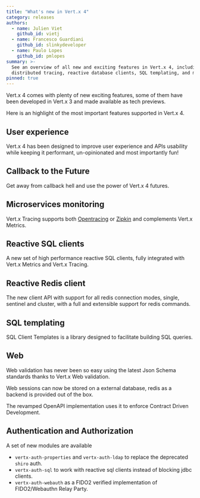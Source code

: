 ```yaml
---
title: "What's new in Vert.x 4"
category: releases
authors:
  - name: Julien Viet
    github_id: vietj
  - name: Francesco Guardiani
    github_id: slinkydeveloper
  - name: Paulo Lopes
    github_id: pmlopes
summary: >-
  See an overview of all new and exciting features in Vert.x 4, including futures,
  distributed tracing, reactive database clients, SQL templating, and more.
pinned: true
---
```


Vert.x 4 comes with plenty of new exciting features, some of them have been developed in Vert.x 3 and made available
as tech previews.

Here is an highlight of the most important features supported in Vert.x 4.

## User experience

Vert.x 4 has been designed to improve user experience and APIs usability while keeping it
performant, un-opinionated and most importantly fun!

## Callback to the Future

Get away from callback hell and use the power of Vert.x 4 futures.

## Microservices monitoring

Vert.x Tracing supports both [Opentracing](https://opentracing.io/) or [Zipkin](https://zipkin.io/) and complements
Vert.x Metrics.

## Reactive SQL clients

A new set of high performance reactive SQL clients, fully integrated with Vert.x Metrics and Vert.x Tracing.

## Reactive Redis client

The new client API with support for all redis connection modes, single, sentinel and cluster, with a full and extensible
support for redis commands.

## SQL templating

SQL Client Templates is a library designed to facilitate building SQL queries.

## Web

Web validation has never been so easy using the latest Json Schema standards thanks to Vert.x Web validation.

Web sessions can now be stored on a external database, redis as a backend is provided out of the box.

The revamped OpenAPI implementation uses it to enforce Contract Driven Development.

## Authentication and Authorization

A set of new modules are available

- `vertx-auth-properties` and `vertx-auth-ldap` to replace the deprecated `shiro` auth.
- `vertx-auth-sql` to work with reactive sql clients instead of blocking jdbc clients.
- `vertx-auth-webauth` as a FIDO2 verified implementation of FIDO2/Webauthn Relay Party.
